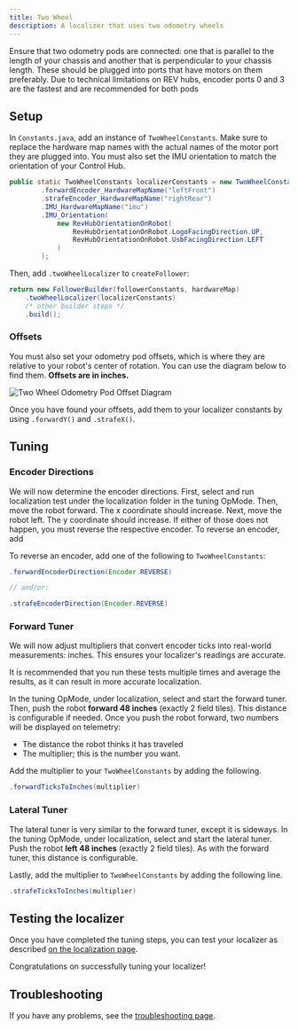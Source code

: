 ```yaml
---
title: Two Wheel
description: A localizer that uses two odometry wheels
---
```



<Callout title="Prerequisites" type="info">
  Ensure that two odometry pods are connected: one that is parallel to the length
  of your chassis and another that is perpendicular to your chassis length. These should be plugged 
  into ports that have motors on them preferably. Due to technical limitations on REV hubs, encoder ports
  0 and 3 are the fastest and are recommended for both pods
</Callout>

## Setup

In `Constants.java`, add an instance of `TwoWheelConstants`. Make sure to replace the hardware map names 
with the actual names of the motor port they are plugged into. You must also set the
IMU orientation to match the orientation of your Control Hub.

```java title="Constants.java"
public static TwoWheelConstants localizerConstants = new TwoWheelConstants()
        .forwardEncoder_HardwareMapName("leftFront")
        .strafeEncoder_HardwareMapName("rightRear")
        .IMU_HardwareMapName("imu")
        .IMU_Orientation(
            new RevHubOrientationOnRobot(
                RevHubOrientationOnRobot.LogoFacingDirection.UP,
                RevHubOrientationOnRobot.UsbFacingDirection.LEFT
            )
        );
```

Then, add `.twoWheelLocalizer` to `createFollower`:

```java title="Constants.java"
return new FollowerBuilder(followerConstants, hardwareMap)
    .twoWheelLocalizer(localizerConstants)
    /* other builder steps */
    .build();
```

### Offsets

You must also set your odometry pod offsets, which is where they are
relative to your robot's center of rotation. You can use the diagram below
to find them. **Offsets are in inches.**

![Two Wheel Odometry Pod Offset Diagram](/docs/odometry.png)

Once you have found your offsets, add them to your localizer constants by
using `.forwardY()` and `.strafeX()`.

## Tuning

### Encoder Directions

We will now determine the encoder directions. First, select and run
localization test under the localization folder in the tuning OpMode. Then,
move the robot forward. The x coordinate should increase. Next, move the
robot left. The y coordinate should increase. If either of those does not
happen, you must reverse the respective encoder. To reverse an encoder, add

To reverse an encoder, add one of the following to `TwoWheelConstants`:

```java title="Constants.java"
.forwardEncoderDirection(Encoder.REVERSE)

// and/or:

.strafeEncoderDirection(Encoder.REVERSE)
```

### Forward Tuner

We will now adjust multipliers that convert encoder ticks into real-world
measurements: inches. This ensures your localizer's readings are accurate.

<Callout title="Tip" type="info">
  It is recommended that you run these tests multiple times and average the results, 
  as it can result in more accurate localization.
</Callout>

In the tuning OpMode, under localization, select and start the forward tuner.
Then, push the robot **forward 48 inches** (exactly 2 field tiles). This
distance is configurable if needed. Once you push the robot forward, two
numbers will be displayed on telemetry:

- The distance the robot thinks it has traveled
- The multiplier; this is the number you want.

Add the multiplier to your `TwoWheelConstants` by adding the following.

```java title="Constants.java"
.forwardTicksToInches(multiplier)
```

### Lateral Tuner

The lateral tuner is very similar to the forward tuner, except it is
sideways. In the tuning OpMode, under localization, select and start the
lateral tuner. Push the robot **left 48 inches** (exactly 2 field tiles). As
with the forward tuner, this distance is configurable.

Lastly, add the multiplier to `TwoWheelConstants` by adding the following line.

```java title="Constants.java"
.strafeTicksToInches(multiplier)
```

## Testing the localizer

Once you have completed the tuning steps, you can test your localizer as
described
[on the localization page](/docs/pathing/tuning/localization#localization-test).

Congratulations on successfully tuning your localizer!

## Troubleshooting

If you have any problems, see the [troubleshooting page](/docs/pathing/tuning/troubleshooting).
